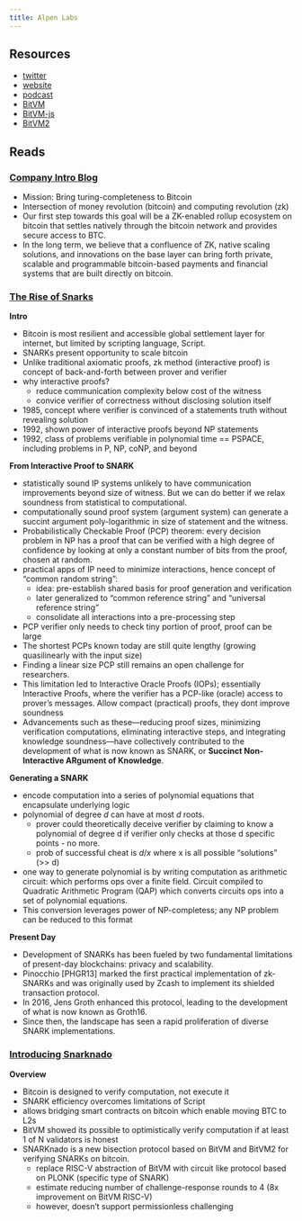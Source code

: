 ```yaml
---
title: Alpen Labs
---
```


## Resources

- [twitter](https://x.com/AlpenLabs)
- [website](https://www.alpenlabs.io/)
- [podcast](https://open.spotify.com/episode/4P4oD87oBDZ1fu85vbclkY?si=2ImsmDfcRJ-Fltd9Jv4sxg&context=spotify%3Ashow%3A7mmXdvUYQSSE6kyx0mceEQ)
- [BitVM](https://bitvm.org/bitvm.pdf)
- [BitVM-js](https://github.com/BitVM/bitvm-js)
- [BitVM2](https://bitvm.org/bitvm2)

## Reads

### [Company Intro Blog](https://www.alpenlabs.io/blog/alpen-at-the-convergence-of-two-revolutions)

- Mission: Bring turing-completeness to Bitcoin
- Intersection of money revolution (bitcoin) and computing revolution (zk)
- Our first step towards this goal will be a ZK-enabled rollup ecosystem on bitcoin that settles natively through the bitcoin network and provides secure access to BTC.
- In the long term, we believe that a confluence of ZK, native scaling solutions, and innovations on the base layer can bring forth private, scalable and programmable bitcoin-based payments and financial systems that are built directly on bitcoin.

### [The Rise of Snarks](https://www.alpenlabs.io/blog/the-rise-of-snarks)

**Intro** 

- Bitcoin is most resilient and accessible global settlement layer for internet, but limited by scripting language, Script.
- SNARKs present opportunity to scale bitcoin
- Unlike traditional axiomatic proofs, zk method (interactive proof) is concept of back-and-forth between prover and verifier
- why interactive proofs?
    - reduce communication complexity below cost of the witness
    - convice verifier of correctness without disclosing solution itself
- 1985, concept where verifier is convinced of a statements truth without revealing solution
- 1992, shown power of interactive proofs beyond NP statements
- 1992, class of problems verifiable in polynomial time == PSPACE, including problems in P, NP, coNP, and beyond

**From Interactive Proof to SNARK**

- statistically sound IP systems unlikely to have communication improvements beyond size of witness. But we can do better if we relax soundness from statistical to computational.
- computationally sound proof system (argument system) can generate a succint argument poly-logarithmic in size of statement and the witness.
- Probabilistically Checkable Proof (PCP) theorem: every decision problem in NP has a proof that can be verified with a high degree of confidence by looking at only a constant number of bits from the proof, chosen at random.
- practical apps of IP need to minimize interactions, hence concept of "common random string": 
    - idea: pre-establish shared basis for proof generation and verification
    - later generalized to "common reference string" and "universal reference string"
    - consolidate all interactions into a pre-processing step
- PCP verifier only needs to check tiny portion of proof, proof can be large
- The shortest PCPs known today are still quite lengthy (growing quasilinearly with the input size)
- Finding a linear size PCP still remains an open challenge for researchers.
- This limitation led to Interactive Oracle Proofs (IOPs); essentially Interactive Proofs, where the verifier has a PCP-like (oracle) access to prover’s messages. Allow compact (practical) proofs, they dont improve soundness
- Advancements such as these—reducing proof sizes, minimizing verification computations, eliminating interactive steps, and integrating knowledge soundness—have collectively contributed to the development of what is now known as SNARK, or **Succinct Non-Interactive ARgument of Knowledge**.

**Generating a SNARK**

- encode computation into a series of polynomial equations that encapsulate underlying logic
- polynomial of degree $d$ can have at most $d$ roots. 
    - prover could theoretically deceive verifier by claiming to know a polynomial of degree d if verifier only checks at those d specific points - no more.
    - prob of successful cheat is $d/x$ where x is all possible "solutions" (>> d)
- one way to generate polynomial is by writing computation as arithmetic circuit: which performs ops over a finite field. Circuit compiled to Quadratic Arithmetic Program (QAP) which converts circuits ops into a set of polynomial equations.
- This conversion leverages power of NP-completess; any NP problem can be reduced to this format

**Present Day**

- Development of SNARKs has been fueled by two fundamental limitations of present-day blockchains: privacy and scalability. 
- Pinocchio [PHGR13] marked the first practical implementation of zk-SNARKs and was originally used by Zcash to implement its shielded transaction protocol. 
- In 2016, Jens Groth enhanced this protocol, leading to the development of what is now known as Groth16. 
- Since then, the landscape has seen a rapid proliferation of diverse SNARK implementations.

### [Introducing Snarknado](https://www.alpenlabs.io/blog/snarknado-practical-round-efficient-snark-verifier-on-bitcoin)

**Overview** 

- Bitcoin is designed to verify computation, not execute it 
- SNARK efficiency overcomes limitations of Script
- allows bridging smart contracts on bitcoin which enable moving BTC to L2s
- BitVM showed its possible to optimistically verify computation if at least 1 of N validators is honest
- SNARKnado is a new bisection protocol based on BitVM and BitVM2 for verifying SNARKs on bitcoin.
    - replace RISC-V abstraction of BitVM with circuit like protocol based on PLONK (specific type of SNARK)
    - estimate reducing number of challenge-response rounds to 4 (8x improvement on BitVM RISC-V)
    - however, doesn't support permissionless challenging